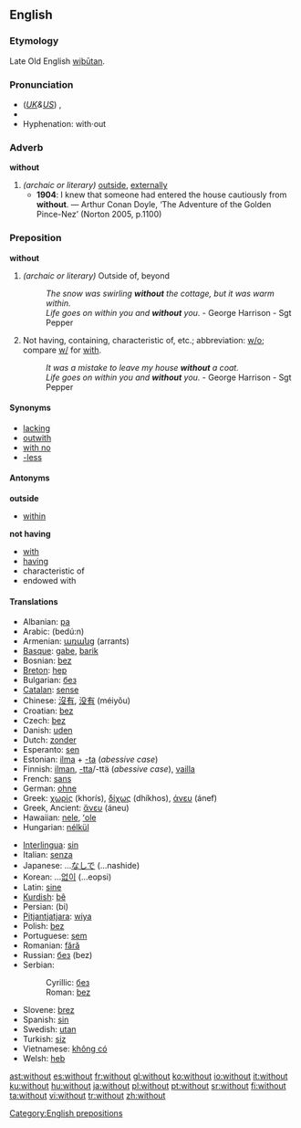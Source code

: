 ==English==

{{rank|came|men|come|109|without|make|def|might}}

===Etymology===
Late Old English [[wiþutan|wiþūtan]].

===Pronunciation===
*(''[[Received Pronunciation|UK]]&[[General American|US]]'') {{IPA|/wɪðˈaʊt/}}, {{SAMPA|/wID"aUt/}}
*{{audio|en-us-without.ogg|Audio (US)}}
*Hyphenation: with&middot;out

===Adverb===
'''without'''

# ''(archaic or literary)'' [[outside]], [[externally]]
#*'''1904''': I knew that someone had entered the house cautiously from '''without'''. — Arthur Conan Doyle, ‘The Adventure of the Golden Pince-Nez’ (Norton 2005, p.1100)

===Preposition===
'''without'''

# ''(archaic or literary)'' Outside of, beyond
#:''The snow was swirling '''without''' the cottage, but it was warm within.''
#:''Life goes on within you and '''without''' you.'' - George Harrison - Sgt Pepper
# Not having, containing, characteristic of, etc.; abbreviation: [[w/o]]; compare [[w/]] for [[with]].
#:''It was a mistake to leave my house '''without''' a coat.''
#:''Life goes on within you and '''without''' you.'' - George Harrison - Sgt Pepper

====Synonyms====
*[[lacking]]
*[[outwith]]
*[[with no]]
*[[-less]]

====Antonyms====
'''outside'''
*[[within]]
'''not having'''
*[[with]]
*[[having]]
*characteristic of
*endowed with

====Translations====
{{trans-top|not having}}
*Albanian: [[pa]]
*Arabic: {{ARchar|[[بدون]]}} (bedú:n)
*Armenian: [[առանց]] (arrants)
*[[Basque]]: [[gabe]], [[barik]]
*Bosnian: [[bez#Bosnian|bez]]
*[[Breton]]: [[hep]]
*Bulgarian: [[без]]
*[[Catalan]]: [[sense]]
*Chinese: [[沒有]], [[没有]] (méiyǒu)
*Croatian: [[bez]]
*Czech: [[bez]]
*Danish: [[uden]]
*Dutch: [[zonder]]
*Esperanto: [[sen]]
*Estonian: [[ilma]] + [[-ta]] (''abessive case'')
*Finnish: [[ilman]], [[-tta]]/-ttä (''abessive case''), [[vailla]]
*French: [[sans]]
*German: [[ohne]]
*Greek: [[χωρίς]] (khorís), [[δίχως]] (dhíkhos), [[άνευ]] (ánef)
*Greek, Ancient: [[ἄνευ]] (áneu)
*Hawaiian: [[nele]], [[ʻole]]
*Hungarian: [[nélkül]]
{{trans-mid}}
*[[Interlingua]]: [[sin]]
*Italian: [[senza]]
*Japanese: ...[[なしで]] (...nashide)
*Korean: ...[[없이]] (...eopsi)
*Latin: [[sine]]
*[[Kurdish]]: [[bê]]
*Persian: {{FAchar|[[بی]]}} (bi)
*[[Pitjantjatjara]]: [[wiya]]
*Polish: [[bez#Polish|bez]]
*Portuguese: [[sem]]
*Romanian: [[fără]]
*Russian: [[без#Russian|без]] (bez)
*Serbian:
*:Cyrillic: [[без#Serbian|без]]
*:Roman: [[bez#Serbian|bez]]
*Slovene: [[brez]]
*Spanish: [[sin]]
*Swedish: [[utan]]
*Turkish: [[siz]]
*Vietnamese: [[không có]]
*Welsh: [[heb]]

[[Category:English prepositions]]

[[ast:without]]
[[es:without]]
[[fr:without]]
[[gl:without]]
[[ko:without]]
[[io:without]]
[[it:without]]
[[ku:without]]
[[hu:without]]
[[ja:without]]
[[pl:without]]
[[pt:without]]
[[sr:without]]
[[fi:without]]
[[ta:without]]
[[vi:without]]
[[tr:without]]
[[zh:without]]